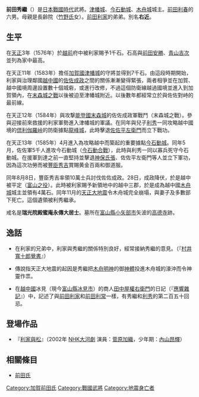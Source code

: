 {{refimprove|time=2014-04-17T00:37:26+00:00}}
{{japanese|japanese=前田 秀継|kana=まえだ ひでつぐ|romaji=Maeda Hidetsugu|舊寫=前田 秀繼}}
'''前田秀繼'''（{{bd|生年不詳||1586年|1月18日}}）是[[日本戰國時代|日本戰國時代]]武將。[[津幡城|津幡城]]、[[今石動城|今石動城]]、[[木舟城|木舟城]]城主。[[前田利春|前田利春]]的六男。母親是長齢院（[[竹野氏|竹野氏]]女）。[[前田利家|前田利家]]的弟弟。別名'''右近'''。

== 生平 ==
在[[天正_(日本)|天正]]3年（1576年）於[[越前國|越前]]府中被利家賜予1千石。石高與[[前田安勝|前田安勝]]、[[青山吉次|青山吉次]]並列為家中最高。

在天正11年（1583年）擔任[[加賀國|加賀國]][[津幡城|津幡城]]的守將並得到7千石。由這段時期開始，利家與治理鄰國[[越中國|越中國]]的[[佐佐成政|佐佐成政]]之間的關係漸漸變得緊張，兩者相爭並在加賀、越中國境周邊設置數十個城砦，或進行改修，不過這個防衛線越過國境並進入到加賀領內，在[[末森城之戰|末森城之戰]]以後被迫至津幡城附近。以後數年都經常立於與佐佐對峙的最前線。

在天正12年（1584年）與攻撃[[能登國|能登國]][[末森城|末森城]]的佐佐成政軍戰鬥（末森城之戰）。參與迎接前來救援的利家軍勢進入津幡城的軍議。在同年與兒子[[前田利秀|利秀]]一同攻略越中國境的[[倶利伽羅峠|倶利伽羅峠]]的防衛據點[[龍峰城|龍峰城]]，此時擊退[[佐佐平左衛門|佐佐平左衛門]]而立下戰功。

在天正13年（1585年）4月進入為攻略越中而築起的重要據點[[今石動城|今石動城]]。同年5月，佐佐軍5千人進攻今石動城（[[今石動合戰|今石動合戰]]），此時與利秀一同以寡兵死守今石動城。在援軍到達之前一直堅持並擊退[[神保氏張|神保氏張]]、佐佐平左衛門等人並立下軍功，因為這次功勞而被[[豐臣秀吉|豐臣秀吉]]賞賜黄金百兩和御道服。

同年8月8日，豐臣秀吉率領10萬士兵討伐佐佐成政。28日，成政降伏，於是越中被平定（[[富山之役|富山之役]]）。此時被利家賜予新領地中的越中三郡，於是成為越中國[[木舟城|木舟城]]城主並領有4萬石。同年11月的[[天正大地震|天正大地震]]令木舟城完全崩塌，與妻子及多數部下死亡。這個遺領被利秀繼承。

戒名是'''瑞光院殿蜜庵永傳大居士'''。墓所在[[富山縣|富山縣]][[小矢部市|小矢部市]]矢波的[[高德寺|高德寺]]跡。

== 逸話 ==
*在利家的兄弟中，利家與秀繼的關係特別良好，經常接納秀繼的意見。（『[[村井寬十郎覺書|村井寬十郎覺書]]』）

*傳說指天正大地震的起因是秀繼把[[木舟明神|木舟明神]]的御[[神體|神體]]投進木舟城的濠沖而令神靈作祟。

*在[[越中國|越中國]]冰見（現今[[富山縣|富山縣]][[冰見市|冰見市]]）的商人[[田中屋權右衛門|田中屋權右衛門]]的日記（『[[應響雜記|應響雜記]]』）中，記述了與[[前田利家|前田利家]]和[[前田利常|前田利常]]一樣，有秀繼和[[前田利秀|利秀]]的第二百五十回忌。

== 登場作品 ==
*『[[利家與松|利家與松]]』（2002年 [[NHK大河劇|NHK大河劇]] 演員：[[菅原加織|菅原加織]]，少年期：[[內山昂輝|內山昂輝]]）　

== 相關條目 ==
*[[前田氏|前田氏]]

[[Category:加賀前田氏|Category:加賀前田氏]]
[[Category:戰國武將|Category:戰國武將]]
[[Category:地震身亡者|Category:地震身亡者]]